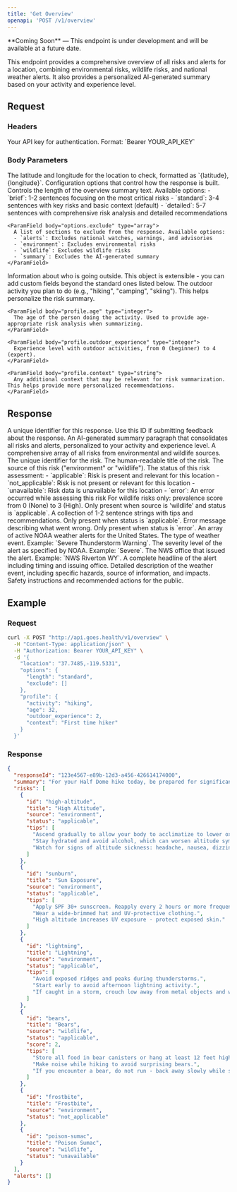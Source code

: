 ```yaml
---
title: 'Get Overview'
openapi: 'POST /v1/overview'
---
```


<Note type="warning">
  **Coming Soon** — This endpoint is under development and will be available at a future date.
</Note>

This endpoint provides a comprehensive overview of all risks and alerts for a location, combining environmental risks, wildlife risks, and national weather alerts. It also provides a personalized AI-generated summary based on your activity and experience level.

## Request

### Headers

<ParamField header="Authorization" type="string" required>
  Your API key for authentication. Format: `Bearer YOUR_API_KEY`
</ParamField>

### Body Parameters

<ParamField body="location" type="string" required>
  The latitude and longitude for the location to check, formatted as `{latitude},{longitude}`.
</ParamField>

<ParamField body="options" type="object">
  Configuration options that control how the response is built.
  <Expandable title="options properties">
    <ParamField body="options.length" type="string">
      Controls the length of the overview summary text. Available options:
      - `brief`: 1-2 sentences focusing on the most critical risks
      - `standard`: 3-4 sentences with key risks and basic context (default)
      - `detailed`: 5-7 sentences with comprehensive risk analysis and detailed recommendations
    </ParamField>
    
    <ParamField body="options.exclude" type="array">
      A list of sections to exclude from the response. Available options:
      - `alerts`: Excludes national watches, warnings, and advisories
      - `environment`: Excludes environmental risks
      - `wildlife`: Excludes wildlife risks
      - `summary`: Excludes the AI-generated summary
    </ParamField>
  </Expandable>
</ParamField>

<ParamField body="profile" type="object">
  Information about who is going outside. This object is extensible - you can add custom fields beyond the standard ones listed below.
  <Expandable title="profile properties">
    <ParamField body="profile.activity" type="string">
      The outdoor activity you plan to do (e.g., "hiking", "camping", "skiing"). This helps personalize the risk summary.
    </ParamField>
    
    <ParamField body="profile.age" type="integer">
      The age of the person doing the activity. Used to provide age-appropriate risk analysis when summarizing.
    </ParamField>
    
    <ParamField body="profile.outdoor_experience" type="integer">
      Experience level with outdoor activities, from 0 (beginner) to 4 (expert).
    </ParamField>
    
    <ParamField body="profile.context" type="string">
      Any additional context that may be relevant for risk summarization. This helps provide more personalized recommendations.
    </ParamField>
  </Expandable>
</ParamField>

## Response

<ResponseField name="responseId" type="string">
  A unique identifier for this response. Use this ID if submitting feedback about the response.
</ResponseField>

<ResponseField name="summary" type="string">
  An AI-generated summary paragraph that consolidates all risks and alerts, personalized to your activity and experience level.
</ResponseField>

<ResponseField name="risks" type="array">
  A comprehensive array of all risks from environmental and wildlife sources.
  <Expandable title="child attributes">
    <ResponseField name="id" type="string">
      The unique identifier for the risk.
    </ResponseField>
    <ResponseField name="title" type="string">
      The human-readable title of the risk.
    </ResponseField>
    <ResponseField name="source" type="string">
      The source of this risk ("environment" or "wildlife").
    </ResponseField>
    <ResponseField name="status" type="enum">
      The status of this risk assessment:
      - `applicable`: Risk is present and relevant for this location
      - `not_applicable`: Risk is not present or relevant for this location  
      - `unavailable`: Risk data is unavailable for this location
      - `error`: An error occurred while assessing this risk
    </ResponseField>
    <ResponseField name="score" type="integer">
      For wildlife risks only: prevalence score from 0 (None) to 3 (High). Only present when source is 'wildlife' and status is `applicable`.
    </ResponseField>
    <ResponseField name="tips" type="array">
      A collection of 1-2 sentence strings with tips and recommendations. Only present when status is `applicable`.
    </ResponseField>
    <ResponseField name="error" type="string">
      Error message describing what went wrong. Only present when status is `error`.
    </ResponseField>
  </Expandable>
</ResponseField>

<ResponseField name="alerts" type="array">
  An array of active NOAA weather alerts for the United States.
  <Expandable title="child attributes">
    <ResponseField name="event" type="string">
      The type of weather event. Example: `Severe Thunderstorm Warning`.
    </ResponseField>
    <ResponseField name="severity" type="string">
      The severity level of the alert as specified by NOAA. Example: `Severe`.
    </ResponseField>
    <ResponseField name="senderName" type="string">
      The NWS office that issued the alert. Example: `NWS Riverton WY`.
    </ResponseField>
    <ResponseField name="headline" type="string">
      A complete headline of the alert including timing and issuing office.
    </ResponseField>
    <ResponseField name="description" type="string">
      Detailed description of the weather event, including specific hazards, source of information, and impacts.
    </ResponseField>
    <ResponseField name="instruction" type="string">
      Safety instructions and recommended actions for the public.
    </ResponseField>
  </Expandable>
</ResponseField>

## Example

### Request

```bash
curl -X POST "http://api.goes.health/v1/overview" \
  -H "Content-Type: application/json" \
  -H "Authorization: Bearer YOUR_API_KEY" \
  -d '{
    "location": "37.7485,-119.5331",
    "options": {
      "length": "standard",
      "exclude": []
    },
    "profile": {
      "activity": "hiking",
      "age": 32,
      "outdoor_experience": 2,
      "context": "First time hiker"
    }
  }'
```

### Response

```json
{
  "responseId": "123e4567-e89b-12d3-a456-426614174000",
  "summary": "For your Half Dome hike today, be prepared for significant elevation gain and exposed terrain. The combination of high altitude, bear activity, and lightning risk requires careful planning. Start early and monitor weather conditions closely.",
  "risks": [
    {
      "id": "high-altitude",
      "title": "High Altitude",
      "source": "environment",
      "status": "applicable",
      "tips": [
        "Ascend gradually to allow your body to acclimatize to lower oxygen levels.",
        "Stay hydrated and avoid alcohol, which can worsen altitude symptoms.",
        "Watch for signs of altitude sickness: headache, nausea, dizziness, fatigue."
      ]
    },
    {
      "id": "sunburn",
      "title": "Sun Exposure",
      "source": "environment",
      "status": "applicable",
      "tips": [
        "Apply SPF 30+ sunscreen. Reapply every 2 hours or more frequently if sweating.",
        "Wear a wide-brimmed hat and UV-protective clothing.",
        "High altitude increases UV exposure - protect exposed skin."
      ]
    },
    {
      "id": "lightning",
      "title": "Lightning",
      "source": "environment",
      "status": "applicable",
      "tips": [
        "Avoid exposed ridges and peaks during thunderstorms.",
        "Start early to avoid afternoon lightning activity.",
        "If caught in a storm, crouch low away from metal objects and water."
      ]
    },
    {
      "id": "bears",
      "title": "Bears",
      "source": "wildlife",
      "status": "applicable",
      "score": 2,
      "tips": [
        "Store all food in bear canisters or hang at least 12 feet high.",
        "Make noise while hiking to avoid surprising bears.",
        "If you encounter a bear, do not run - back away slowly while speaking calmly."
      ]
    },
    {
      "id": "frostbite",
      "title": "Frostbite",
      "source": "environment",
      "status": "not_applicable"
    },
    {
      "id": "poison-sumac",
      "title": "Poison Sumac",
      "source": "wildlife",
      "status": "unavailable"
    }
  ],
  "alerts": []
}